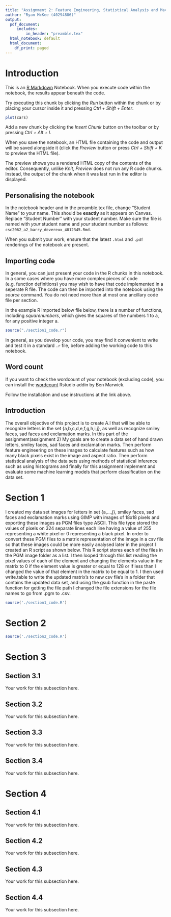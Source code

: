 ```yaml
---
title: "Assignment 2: Feature Engineering, Statistical Analysis and Machine Learning"
author: "Ryan McKee (40294886)"
output:
  pdf_document:
     includes: 
         in_header: "preamble.tex"
  html_notebook: default
  html_document:
    df_print: paged
---
```


# Introduction

This is an [R Markdown](http://rmarkdown.rstudio.com) Notebook. When you execute code within the notebook, the results appear beneath the code. 

Try executing this chunk by clicking the *Run* button within the chunk or by placing your cursor inside it and pressing *Ctrl + Shift + Enter*. 

```r
plot(cars)
```

Add a new chunk by clicking the *Insert Chunk* button on the toolbar or by pressing *Ctrl + Alt + I*.

When you save the notebook, an HTML file containing the code and output will be saved alongside it (click the *Preview* button or press *Ctrl + Shift + K* to preview the HTML file).
 
The preview shows you a rendered HTML copy of the contents of the editor. Consequently, unlike *Knit*, *Preview* does not run any R code chunks. Instead, the output of the chunk when it was last run in the editor is displayed.

## Personalising the notebook

In the notebook header and in the preamble.tex file, change "Student Name" to your name. This should be **exactly** as it appears on Canvas. Replace "Student Number" with your student number. Make sure the file is named with *your* student name and *your* student number as follows: `csc2062_a2_barry_devereux_4012345.Rmd`.

When you submit your work, ensure that the latest `.html` and `.pdf` renderings of the notebook are present.

## Importing code

In general, you can just present your code in the R chunks in this notebook. In a some cases where you have more complex pieces of code (e.g. function definitions) you may wish to have that code implemented in a seperate R file. The code can then be imported into the notebook using the *source* command. You do not need more than at most one ancillary code file per section. 

In the example R imported below file below, there is a number of functions, including *squarenumbers*,
which gives the squares of the numbers 1 to a, for any positive integer a.

```r
source("./section1_code.r")
```


In general, as you develop your code, you may find it convenient to write and test it in a standard `.r` file, before adding the working code to this notebook.

## Word count

If you want to check the wordcount of your notebook (excluding code), you can install the [wordcount](https://github.com/barry/wordcountaddin) Rstudio addin by Ben Marwick.

Follow the installation and use instructions at the link above.

## Introduction

The overall objective of this project is to create A.I that will be able to recognize letters in the set {a,b,c,d,e,f,g,h,i,j}, as well as recognize smiley faces, sad faces and exclamation
marks. In this part of the assignment(assignment 2) My goals are to create a data set of hand drawn letters, smiley faces, sad faces and exclamation marks. Then perform feature engineering on
these images to calculate features such as how many black pixels exist in the image and aspect ratio. Then perform statistical analysis of the data sets using methods of statistical inference such
as using histograms and finally for this assignment implement and evaluate some machine learning models that perform classification on the data set.

# Section 1

I created my data set images for letters in set {a,...,j}, smiley faces, sad faces and exclamation marks using GIMP with images of 18x18 pixels and exporting these images as PGM files type ASCII. This 
file type stored the values of pixels on 324 separate lines each line having a value of 255 representing a white pixel or 0 representing a black pixel. In order to convert these PGM files to a matrix
representation of the image in a csv file so that these images could be more easily analysed later in the project I created an R script as shown below. This R script stores each of the files in the PGM 
image folder as a list. I then looped through this list reading the pixel values of each of the element and changing the elements value in the matrix to 0 if the element value is greater or equal to 128
or if less than I changed the value of that element in the matrix to be equal to 1. I then used write.table to write the updated matrix's to new csv file's in a folder that contains the updated data set,
and using the gsub function in the paste function for getting the file path I changed the file extensions for the file names to go from .pgm to .csv.

```r
source('./section1_code.R')
```



# Section 2

```r
source('./section2_code.R')
```


# Section 3

## Section 3.1

Your work for this subsection here.

## Section 3.2

Your work for this subsection here.

## Section 3.3

Your work for this subsection here.

## Section 3.4

Your work for this subsection here.

# Section 4

## Section 4.1

Your work for this subsection here.

## Section 4.2

Your work for this subsection here.

## Section 4.3

Your work for this subsection here.

## Section 4.4

Your work for this subsection here.